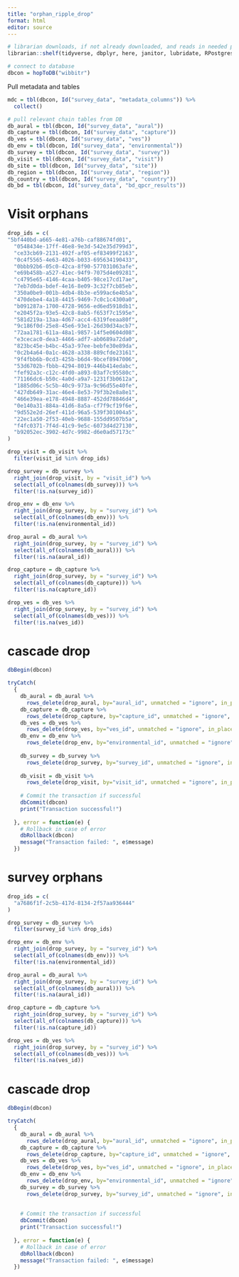 ```yaml
---
title: "orphan_ripple_drop"
format: html
editor: source
---
```


```r

# librarian downloads, if not already downloaded, and reads in needed packages
librarian::shelf(tidyverse, dbplyr, here, janitor, lubridate, RPostgres, stringr, DBI, parsedate, uuid, hms, RIBBiTR-BII/ribbitrrr)

# connect to database
dbcon = hopToDB("wibbitr")

```

Pull metadata and tables

```r
mdc = tbl(dbcon, Id("survey_data", "metadata_columns")) %>%
  collect()

# pull relevant chain tables from DB
db_aural = tbl(dbcon, Id("survey_data", "aural"))
db_capture = tbl(dbcon, Id("survey_data", "capture"))
db_ves = tbl(dbcon, Id("survey_data", "ves"))
db_env = tbl(dbcon, Id("survey_data", "environmental"))
db_survey = tbl(dbcon, Id("survey_data", "survey"))
db_visit = tbl(dbcon, Id("survey_data", "visit"))
db_site = tbl(dbcon, Id("survey_data", "site"))
db_region = tbl(dbcon, Id("survey_data", "region"))
db_country = tbl(dbcon, Id("survey_data", "country"))
db_bd = tbl(dbcon, Id("survey_data", "bd_qpcr_results"))

```

# Visit orphans
```r
drop_ids = c(
"5bf440bd-a665-4e81-a76b-caf88674fd01",
  "0548434e-17ff-46e8-9e3d-542e35d799d3",
  "ce33cb69-2131-492f-af05-ef83499f2163",
  "0c4f5565-4e63-4026-b033-695634190433",
  "0bbb92b6-05c0-42ca-8f90-577031063afe",
  "e69b458b-a527-41ec-94f9-7075d4e09281",
  "c4795e65-4146-4caa-b405-98ce17cd17ae",
  "7eb7d0da-bdef-4e16-8e09-3c32f7cb85eb",
  "350a0be9-001b-4db4-8b3e-e599ac6e4b5a",
  "470debe4-4a18-4415-9469-7c0c1c4300a0",
  "b091287a-1700-4728-9656-ed6ed5918db1",
  "e2045f2a-93e5-42c8-8ab5-f653f7c1595e",
  "581d219a-13aa-4d67-acc4-6319feeaa80f",
  "9c186f0d-25e8-45e6-93e1-26d30d34acb7",
  "72aa1781-611a-48a1-9857-14f5e0604d08",
  "e3cecac0-dea3-4466-adf7-ab0689a72da0",
  "823bc45e-b4bc-45a3-97ee-bebfe30e89da",
  "0c2b4a64-0a1c-4628-a338-889cfde23161",
  "9f4fbb6b-0cd3-425b-b6d4-9bcef8947006",
  "53d6702b-fbbb-4294-8019-446b414edabc",
  "fef92a3c-c12c-4fd0-a893-03af7c95580c",
  "71166dc6-b50c-4a0d-a9a7-1231f3b0612a",
  "1885d06c-5c5b-40c9-973a-9c96d55e40fe",
  "427db649-31ac-46e4-8e53-79f3b2e8a8e1",
  "466e39ea-e178-4948-8887-452dd78846d4",
  "0e140a31-884a-41d6-8a5a-cf7f9cf19f6e",
  "9d552e2d-26ef-411d-96a5-539f301004a5",
  "22ec1a50-2f53-40eb-9688-155dd9507b5a",
  "f4fc0371-7f4d-41c9-9e5c-6073d4d27130",
  "b92052ec-3902-4d7c-9982-d6e0ad57173c"
)

drop_visit = db_visit %>%
  filter(visit_id %in% drop_ids)

drop_survey = db_survey %>%
  right_join(drop_visit, by = "visit_id") %>%
  select(all_of(colnames(db_survey))) %>%
  filter(!is.na(survey_id))

drop_env = db_env %>%
  right_join(drop_survey, by = "survey_id") %>%
  select(all_of(colnames(db_env))) %>%
  filter(!is.na(environmental_id))

drop_aural = db_aural %>%
  right_join(drop_survey, by = "survey_id") %>%
  select(all_of(colnames(db_aural))) %>%
  filter(!is.na(aural_id))

drop_capture = db_capture %>%
  right_join(drop_survey, by = "survey_id") %>%
  select(all_of(colnames(db_capture))) %>%
  filter(!is.na(capture_id))

drop_ves = db_ves %>%
  right_join(drop_survey, by = "survey_id") %>%
  select(all_of(colnames(db_ves))) %>%
  filter(!is.na(ves_id))

```

# cascade drop
```r

dbBegin(dbcon)

tryCatch(
  {
    db_aural = db_aural %>%
      rows_delete(drop_aural, by="aural_id", unmatched = "ignore", in_place=TRUE)
    db_capture = db_capture %>%
      rows_delete(drop_capture, by="capture_id", unmatched = "ignore", in_place=TRUE)
    db_ves = db_ves %>%
      rows_delete(drop_ves, by="ves_id", unmatched = "ignore", in_place=TRUE)
    db_env = db_env %>%
      rows_delete(drop_env, by="environmental_id", unmatched = "ignore", in_place=TRUE)
    
    db_survey = db_survey %>%
      rows_delete(drop_survey, by="survey_id", unmatched = "ignore", in_place=TRUE)
    
    db_visit = db_visit %>%
      rows_delete(drop_visit, by="visit_id", unmatched = "ignore", in_place=TRUE)
    
    # Commit the transaction if successful
    dbCommit(dbcon)
    print("Transaction successful!")
    
  }, error = function(e) {
    # Rollback in case of error
    dbRollback(dbcon)
    message("Transaction failed: ", e$message)
  })

```
# survey orphans
```r
drop_ids = c(
  "a7686f1f-2c5b-417d-8134-2f57aa936444"
)

drop_survey = db_survey %>%
  filter(survey_id %in% drop_ids)

drop_env = db_env %>%
  right_join(drop_survey, by = "survey_id") %>%
  select(all_of(colnames(db_env))) %>%
  filter(!is.na(environmental_id))

drop_aural = db_aural %>%
  right_join(drop_survey, by = "survey_id") %>%
  select(all_of(colnames(db_aural))) %>%
  filter(!is.na(aural_id))

drop_capture = db_capture %>%
  right_join(drop_survey, by = "survey_id") %>%
  select(all_of(colnames(db_capture))) %>%
  filter(!is.na(capture_id))

drop_ves = db_ves %>%
  right_join(drop_survey, by = "survey_id") %>%
  select(all_of(colnames(db_ves))) %>%
  filter(!is.na(ves_id))

```

# cascade drop
```r

dbBegin(dbcon)

tryCatch(
  {
    db_aural = db_aural %>%
      rows_delete(drop_aural, by="aural_id", unmatched = "ignore", in_place=TRUE)
    db_capture = db_capture %>%
      rows_delete(drop_capture, by="capture_id", unmatched = "ignore", in_place=TRUE)
    db_ves = db_ves %>%
      rows_delete(drop_ves, by="ves_id", unmatched = "ignore", in_place=TRUE)
    db_env = db_env %>%
      rows_delete(drop_env, by="environmental_id", unmatched = "ignore", in_place=TRUE)
    db_survey = db_survey %>%
      rows_delete(drop_survey, by="survey_id", unmatched = "ignore", in_place=TRUE)
    
    
    # Commit the transaction if successful
    dbCommit(dbcon)
    print("Transaction successful!")
    
  }, error = function(e) {
    # Rollback in case of error
    dbRollback(dbcon)
    message("Transaction failed: ", e$message)
  })

```


